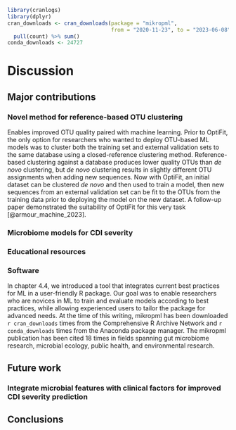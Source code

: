 ```r
library(cranlogs)
library(dplyr)
cran_downloads <- cran_downloads(package = "mikropml", 
                                 from = "2020-11-23", to = "2023-06-08") %>% 
  pull(count) %>% sum()
conda_downloads <- 24727
```

# Discussion

## Major contributions

### Novel method for reference-based OTU clustering

Enables improved OTU quality paired with machine learning.
Prior to OptiFit, the only option for researchers who wanted to deploy OTU-based
ML models was to cluster both the training set and external validation sets to
the same database using a closed-reference clustering method.
Reference-based clustering against a database produces lower quality
OTUs than _de novo_ clustering, but _de novo_ clustering results in slightly
different OTU assignments when adding new sequences.
Now with OptiFit, an initial dataset can be clustered _de novo_ and then used to
train a model, then new sequences from an external validation set can be fit to
the OTUs from the training data prior to deploying the model on the new dataset.
A follow-up paper demonstrated the suitability of OptiFit for this very task [@armour_machine_2023].

### Microbiome models for CDI severity

### Educational resources

### Software

In chapter 4.4, we introduced a tool that integrates current best practices
for ML in a user-friendly R package.
Our goal was to enable researchers who are novices in ML to train and evaluate
models according to best practices, while allowing experienced users to tailor
the package for advanced needs.
At the time of this writing, mikropml has been downloaded `r cran_downloads` 
times from the Comprehensive R Archive Network and `r conda_downloads` times
from the Anaconda package manager.
The mikropml publication has been cited 18 times in fields spanning gut
microbiome research, microbial ecology, public health, and environmental
research.

<!-- mikropml snakemake workflow, schtools, mothur snakemake workflow -->

## Future work

### Integrate microbial features with clinical factors for improved CDI severity prediction


## Conclusions